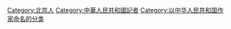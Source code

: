 [[Category:北京人|Category:北京人]]
[[Category:中華人民共和國記者|Category:中華人民共和國記者]]
[[Category:以中华人民共和国作家命名的分类|Category:以中华人民共和国作家命名的分类]]